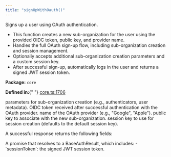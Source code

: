 ```yaml
---
title: "signUpWithOauth()"
---
```



<H3Bordered text="Overview" />

Signs up a user using OAuth authentication.

<ul>
  <li>
    This function creates a new sub-organization for the user using the provided
    OIDC token, public key, and provider name.
  </li>
  <li>
    Handles the full OAuth sign-up flow, including sub-organization creation and
    session management.
  </li>
  <li>
    Optionally accepts additional sub-organization creation parameters and a
    custom session key.
  </li>
  <li>
    After successful sign-up, automatically logs in the user and returns a
    signed JWT session token.
  </li>
</ul>

<p>
  <strong>Package:</strong> <code>core</code>
</p>

<p>
  <strong>Defined in:</strong>{" "}
  <a href="https://github.com/tkhq/sdk/blob/main/packages/core/src/__clients__/core.ts#L1706">
    core.ts:1706
  </a>
</p>

<H3Bordered text="Parameters" />

<ParamField body="params" type="object" required={true} path="params">
  <Expandable title="params details">
    <NestedParam
      parentKey="params"
      childKey="createSubOrgParams"
      type="CreateSubOrgParams"
      required={false}
    >
      parameters for sub-organization creation (e.g., authenticators, user
      metadata).
    </NestedParam>
    <NestedParam
      parentKey="params"
      childKey="oidcToken"
      type="string"
      required={true}
    >
      OIDC token received after successful authentication with the OAuth
      provider.
    </NestedParam>
    <NestedParam
      parentKey="params"
      childKey="providerName"
      type="string"
      required={true}
    >
      name of the OAuth provider (e.g., "Google", "Apple").
    </NestedParam>
    <NestedParam
      parentKey="params"
      childKey="publicKey"
      type="string"
      required={true}
    >
      public key to associate with the new sub-organization.
    </NestedParam>
    <NestedParam
      parentKey="params"
      childKey="sessionKey"
      type="string"
      required={false}
    >
      session key to use for session creation (defaults to the default session
      key).
    </NestedParam>
  </Expandable>
</ParamField>

<H3Bordered text="Response" />A successful response returns the following
fields:

<ResponseField name="returns" type="BaseAuthResult" required={true}>
  A promise that resolves to a BaseAuthResult, which includes: - `sessionToken`:
  the signed JWT session token.
</ResponseField>
